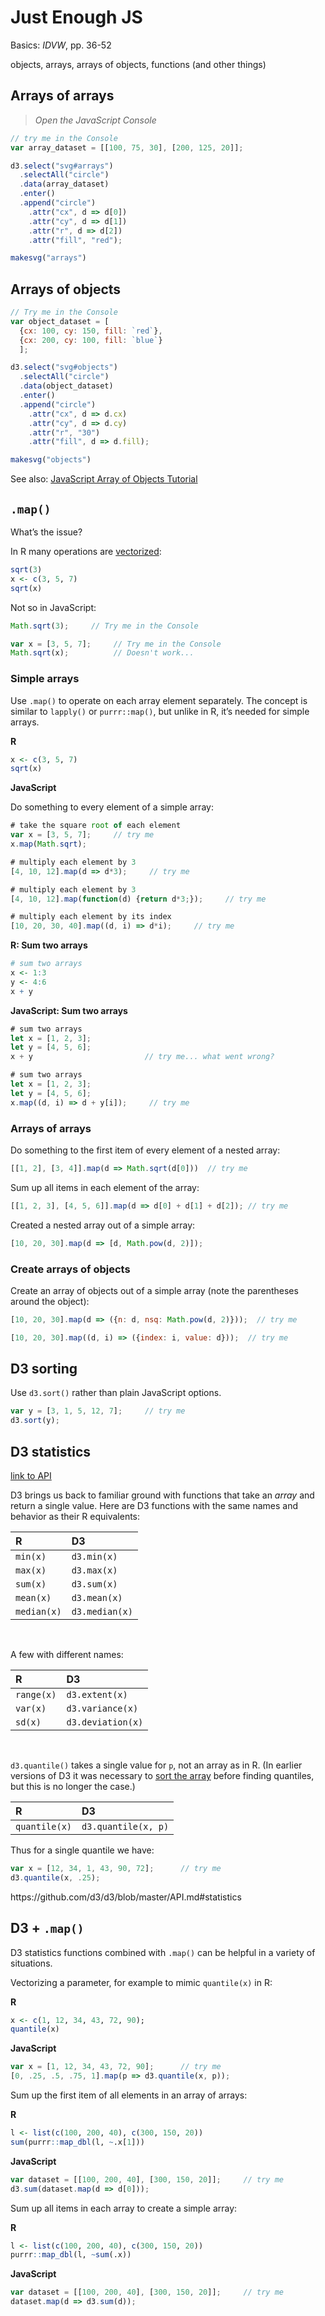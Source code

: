 # Just Enough JS <i class="fab fa-js-square"></i>

<script src="https://d3js.org/d3.v7.js"></script>

Basics: *IDVW*, pp. 36-52

objects, arrays, arrays of objects, functions (and other things)

## Arrays of arrays

> <i class="fa fa-hand-o-right"></i> *Open the JavaScript Console* <i class="fa fa-terminal"></i>


``` js
// try me in the Console 
var array_dataset = [[100, 75, 30], [200, 125, 20]];

d3.select("svg#arrays")
  .selectAll("circle")
  .data(array_dataset)
  .enter()
  .append("circle")
    .attr("cx", d => d[0])
    .attr("cy", d => d[1])
    .attr("r", d => d[2])
    .attr("fill", "red");
```

```r
makesvg("arrays")
```


## Arrays of objects

``` js
// Try me in the Console
var object_dataset = [
  {cx: 100, cy: 150, fill: `red`},
  {cx: 200, cy: 100, fill: `blue`}
  ];

d3.select("svg#objects")
  .selectAll("circle")
  .data(object_dataset)
  .enter()
  .append("circle")
    .attr("cx", d => d.cx)
    .attr("cy", d => d.cy)
    .attr("r", "30")
    .attr("fill", d => d.fill);
```

```r
makesvg("objects")
```

See also: [JavaScript Array of Objects Tutorial](https://www.freecodecamp.org/news/javascript-array-of-objects-tutorial-how-to-create-update-and-loop-through-objects-using-js-array-methods/)

## `.map()`

What's the issue?

In R many operations are [vectorized](https://bookdown.org/rdpeng/rprogdatascience/vectorized-operations.html){target="_blank"}:

```r
sqrt(3)
x <- c(3, 5, 7)
sqrt(x)
```

Not so in JavaScript:

``` js
Math.sqrt(3);     // Try me in the Console
```

``` js
var x = [3, 5, 7];     // Try me in the Console
Math.sqrt(x);          // Doesn't work...
```

### Simple arrays

Use `.map()` to operate on each array element separately. The concept is similar to `lapply()` or `purrr::map()`, but unlike in R, it's needed for simple arrays.

**R**

```r
x <- c(3, 5, 7)
sqrt(x)
```

**JavaScript**

Do something to every element of a simple array:

``` js
# take the square root of each element
var x = [3, 5, 7];     // try me
x.map(Math.sqrt);
```

``` js
# multiply each element by 3
[4, 10, 12].map(d => d*3);     // try me
```

``` js
# multiply each element by 3
[4, 10, 12].map(function(d) {return d*3;});     // try me
```

``` js
# multiply each element by its index
[10, 20, 30, 40].map((d, i) => d*i);     // try me
```

**R: Sum two arrays**

```r
# sum two arrays
x <- 1:3
y <- 4:6
x + y
```

**JavaScript: Sum two arrays**

``` js
# sum two arrays
let x = [1, 2, 3];
let y = [4, 5, 6];
x + y                         // try me... what went wrong?
```

``` js
# sum two arrays
let x = [1, 2, 3];
let y = [4, 5, 6];
x.map((d, i) => d + y[i]);     // try me
```


### Arrays of arrays

Do something to the first item of every element of a nested array:

``` js
[[1, 2], [3, 4]].map(d => Math.sqrt(d[0]))  // try me
```

Sum up all items in each element of the array:

``` js
[[1, 2, 3], [4, 5, 6]].map(d => d[0] + d[1] + d[2]); // try me
```

Created a nested array out of a simple array:

``` js
[10, 20, 30].map(d => [d, Math.pow(d, 2)]);
```

### Create arrays of objects

Create an array of objects out of a simple array (note the parentheses around the object):

``` js
[10, 20, 30].map(d => ({n: d, nsq: Math.pow(d, 2)}));  // try me
```

``` js
[10, 20, 30].map((d, i) => ({index: i, value: d}));  // try me
```

## D3 sorting

Use `d3.sort()` rather than plain JavaScript options.

``` js
var y = [3, 1, 5, 12, 7];     // try me
d3.sort(y);
```

## D3 statistics

[link to API](https://github.com/d3/d3-array/blob/v1.2.4/README.md#statistics){target="_blank"}

D3 brings us back to familiar ground with functions that take an *array* and return a single value. Here are D3 functions with the same names and behavior as their R equivalents:


|R|D3|
|:-|:-|
|`min(x)`|`d3.min(x)`|
|`max(x)`|`d3.max(x)`|
|`sum(x)`|`d3.sum(x)`|
|`mean(x)`|`d3.mean(x)`|
|`median(x)`|`d3.median(x)`|

<br>

A few with different names:

|R|D3|
|:-|:-|
|`range(x)`|`d3.extent(x)`|
|`var(x)`|`d3.variance(x)`|
|`sd(x)`|`d3.deviation(x)`|


<br>

`d3.quantile()` takes a single value for `p`, not an array as in R. (In earlier versions of D3 it was necessary to [sort the array](just-enough-js.html#sorting) before finding quantiles, but this is no longer the case.)


|R|D3|
|:-|:-|
|`quantile(x)`|`d3.quantile(x, p)`|

Thus for a single quantile we have:

``` js
var x = [12, 34, 1, 43, 90, 72];      // try me
d3.quantile(x, .25);
```

https://github.com/d3/d3/blob/master/API.md#statistics


## D3 + `.map()`

D3 statistics functions combined with `.map()` can be helpful in a variety of situations.

Vectorizing a parameter, for example to mimic `quantile(x)` in R:


**R**

```r
x <- c(1, 12, 34, 43, 72, 90);  
quantile(x)
```


**JavaScript**

``` js
var x = [1, 12, 34, 43, 72, 90];      // try me
[0, .25, .5, .75, 1].map(p => d3.quantile(x, p));
```


Sum up the first item of all elements in an array of arrays:

**R**

```r
l <- list(c(100, 200, 40), c(300, 150, 20))
sum(purrr::map_dbl(l, ~.x[1]))
```

**JavaScript**

``` js
var dataset = [[100, 200, 40], [300, 150, 20]];     // try me
d3.sum(dataset.map(d => d[0]));
```



Sum up all items in each array to create a simple array:

**R**

```r
l <- list(c(100, 200, 40), c(300, 150, 20))
purrr::map_dbl(l, ~sum(.x))
```

**JavaScript**

``` js
var dataset = [[100, 200, 40], [300, 150, 20]];     // try me
dataset.map(d => d3.sum(d));
```

